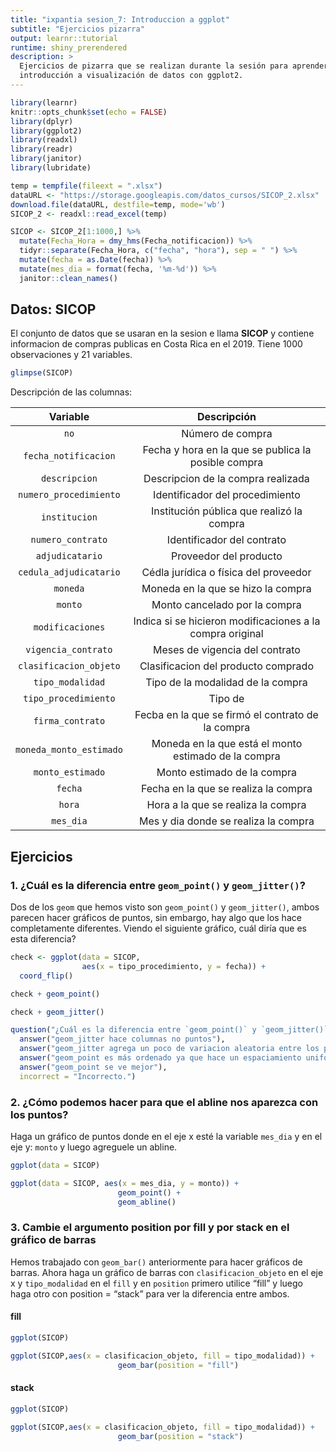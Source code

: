 ```yaml
---
title: "ixpantia sesion_7: Introduccion a ggplot"
subtitle: "Ejercicios pizarra"
output: learnr::tutorial
runtime: shiny_prerendered
description: >
  Ejercicios de pizarra que se realizan durante la sesión para aprender sobre
  introducción a visualización de datos con ggplot2.
---
```


```r
library(learnr)
knitr::opts_chunk$set(echo = FALSE)
library(dplyr)
library(ggplot2)
library(readxl)
library(readr)
library(janitor)
library(lubridate)

temp = tempfile(fileext = ".xlsx")
dataURL <- "https://storage.googleapis.com/datos_cursos/SICOP_2.xlsx"
download.file(dataURL, destfile=temp, mode='wb')
SICOP_2 <- readxl::read_excel(temp)

SICOP <- SICOP_2[1:1000,] %>% 
  mutate(Fecha_Hora = dmy_hms(Fecha_notificacion)) %>% 
  tidyr::separate(Fecha_Hora, c("fecha", "hora"), sep = " ") %>% 
  mutate(fecha = as.Date(fecha)) %>% 
  mutate(mes_dia = format(fecha, '%m-%d')) %>% 
  janitor::clean_names() 

```

## Datos: **SICOP**

El conjunto de datos que se usaran en la sesion e llama **SICOP** y contiene informacion de compras publicas en Costa Rica en el 2019. Tiene 1000 observaciones y 21 variables.
```r
glimpse(SICOP)
```

Descripción de las columnas:

| Variable   | Descripción           |
|:----------:|:---------------------:|
| `no`         | Número de compra |
| `fecha_notificacion`  | Fecha y hora en la que se publica la posible compra |
| `descripcion`  | Descripcion de la compra realizada |
| `numero_procedimiento`  | Identificador del procedimiento |
| `institucion` | Institución pública que realizó la compra |
| `numero_contrato` | Identificador del contrato |
| `adjudicatario` | Proveedor del producto |
| `cedula_adjudicatario` | Cédla jurídica o física del proveedor |
| `moneda` | Moneda en la que se hizo la compra |
| `monto` | Monto cancelado por la compra |
| `modificaciones` | Indica si se hicieron modificaciones a la compra original |
| `vigencia_contrato` | Meses de vigencia del contrato |
| `clasificacion_objeto` | Clasificacion del producto comprado |
| `tipo_modalidad` | Tipo de la modalidad de la compra |
| `tipo_procedimiento` | Tipo de |procedimiento de la compra |
| `firma_contrato` | Fecba en la que se firmó el contrato de la compra |
| `moneda_monto_estimado` | Moneda en la que está el monto estimado de la compra |
| `monto_estimado` | Monto estimado de la compra |
| `fecha` | Fecha en la que se realiza la compra |
| `hora` | Hora a la que se realiza la compra |
| `mes_dia` | Mes y dia donde se realiza la compra |


## Ejercicios 

### 1. ¿Cuál es la diferencia entre `geom_point()` y `geom_jitter()`?

Dos de los `geom` que hemos visto son `geom_point()` y `geom_jitter()`, ambos parecen hacer gráficos de puntos, sin embargo, hay algo que los hace completamente diferentes. Viendo el siguiente gráfico, cuál diría que es esta diferencia?
```r
check <- ggplot(data = SICOP, 
                aes(x = tipo_procedimiento, y = fecha)) +
  coord_flip()

check + geom_point()

check + geom_jitter()
```

```r
question("¿Cuál es la diferencia entre `geom_point()` y `geom_jitter()`?",
  answer("geom_jitter hace columnas no puntos"),
  answer("geom_jitter agrega un poco de variacion aleatoria entre los puntos para evitar la sobreposicion", correct = TRUE),
  answer("geom_point es más ordenado ya que hace un espaciamiento uniforme entre los puntos"),
  answer("geom_point se ve mejor"),
  incorrect = "Incorrecto.")
```

### 2. ¿Cómo podemos hacer para que el abline nos aparezca con los puntos?

Haga un gráfico de puntos donde en el eje x esté la variable `mes_dia` y en el eje y: `monto` y luego agreguele un abline. 

```r
ggplot(data = SICOP)
```

```r
ggplot(data = SICOP, aes(x = mes_dia, y = monto)) +
                        geom_point() +
                        geom_abline()
```


### 3. Cambie el argumento position por fill y por stack en el gráfico de barras

Hemos trabajado con `geom_bar()` anteriormente para hacer gráficos de barras. Ahora haga un gráfico de barras con `clasificacion_objeto` en el eje x y `tipo_modalidad` en el `fill` y en `position` primero utilice "fill" y luego haga otro con position = "stack" para ver la diferencia entre ambos. 

#### fill
```r
ggplot(SICOP)

```

```r
ggplot(SICOP,aes(x = clasificacion_objeto, fill = tipo_modalidad)) +
                        geom_bar(position = "fill")
```


#### stack
```r
ggplot(SICOP)

```

```r
ggplot(SICOP,aes(x = clasificacion_objeto, fill = tipo_modalidad)) +
                        geom_bar(position = "stack")
```


